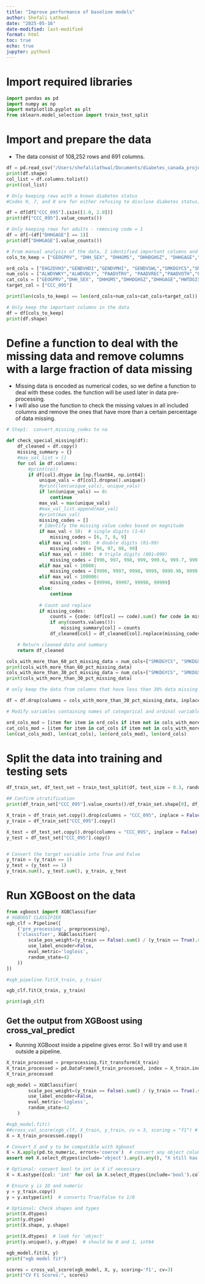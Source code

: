 ```yaml
---
title: "Improve performance of baseline models"
author: Shefali Lathwal
date: "2025-05-16"
date-modified: last-modified
format: html
toc: true
echo: true
jupyter: python3
---
```


# Import required libraries
```python
import pandas as pd
import numpy as np
import matplotlib.pyplot as plt
from sklearn.model_selection import train_test_split
```

# Import and prepare the data
- The data consist of 108,252 rows and 691 columns.
```python
df = pd.read_csv("/Users/shefalilathwal/Documents/diabetes_canada_project/data/pumf_cchs.csv")
print(df.shape)
col_list = df.columns.tolist()
print(col_list)

# Only keeping rows with a known diabetes status
#Codes 9, 7, and 8 are for either refusing to disclose diabetes status, or not knowing or not stated. I should only keep the rows with known diabetes status.

df = df[df["CCC_095"].isin([1.0, 2.0])]
print(df["CCC_095"].value_counts())

# Only keeping rows for adults - removing code = 1
df = df[~(df["DHHGAGE"] == 1)]
print(df["DHHGAGE"].value_counts())

# From manual analysis of the data, I identified important columns and the types of each column
cols_to_keep = ["GEOGPRV", "DHH_SEX", "DHHGMS", "DHHDGHSZ", "DHHGAGE","EHG2DVH3","GENDVHDI", "GENDVMHI", "GENDVSWL","HWTDGISW", "CCC_035", "CCC_065", "CCC_070", "CCC_075", "CCC_080", "CCC_095", "CCC_185", "CCC_195", "CCC_200","CCCDGRSP", "CCCDGSKL", "CCCDGCAR","HUIDGHSI", "HUIDGPAD", "SMKDVSTY", "SMKDGYCS","SMKDGSTP","ETS_005","ALCDVTTM", "ALWDVWKY", "ALWDVDLY","CAN_015","SDS_005","DRGDVYA","DRGDVLA","PAADVTRV", "PAADVREC", "PAADVOTH", "PAADVMVA", "PAADVVIG","PAADVVOL", "LBFDGHPW", "SDC_015","SDCDGCB","SDCDVIMM","SDCDVFLA","INCDGHH"]

ord_cols = ["EHG2DVH3","GENDVHDI","GENDVMHI", "GENDVSWL","SMKDGYCS","SMKDGSTP", "INCDGHH"]
num_cols = ["ALWDVWKY","ALWDVDLY", "PAADVTRV", "PAADVREC","PAADVOTH","PAADVMVA" , "PAADVVIG","PAADVVOL","LBFDGHPW"]
cat_cols = ["GEOGPRV","DHH_SEX", "DHHGMS","DHHDGHSZ","DHHGAGE","HWTDGISW","CCC_035", "CCC_065", "CCC_070", "CCC_075", "CCC_080", "CCC_185", "CCC_195", "CCC_200","CCCDGRSP", "CCCDGSKL", "CCCDGCAR","HUIDGHSI", "HUIDGPAD","SMKDVSTY","ETS_005","ALCDVTTM", "CAN_015", "SDS_005","DRGDVYA","DRGDVLA","SDC_015","SDCDGCB","SDCDVIMM","SDCDVFLA"]
target_col = ["CCC_095"]

print(len(cols_to_keep) == len(ord_cols+num_cols+cat_cols+target_col))

# Only keep the important columns in the data
df = df[cols_to_keep]
print(df.shape)
```

# Define a function to deal with the missing data and remove columns with a large fraction of data missing
- Missing data is encoded as numerical codes, so we define a function to deal with these codes. the function will be used later in data pre-processing.
- I will also use the function to check the missing values in all included columns and remove the ones that have more than a certain percentage of data missing.

```python

# Step1:  convert_missing_codes to na

def check_special_missing(df):
    df_cleaned = df.copy()
    missing_summary = {}
    #max_val_list = []
    for col in df.columns:
        #print(col)
        if df[col].dtype in [np.float64, np.int64]:
            unique_vals = df[col].dropna().unique()
            #print(len(unique_vals), unique_vals)
            if len(unique_vals) == 0:
                continue
            max_val = max(unique_vals)
            #max_val_list.append(max_val)
            #print(max_val)
            missing_codes = []
            # Identify the missing value codes based on magnitude
            if max_val < 10:  # single digits (1–9)
                missing_codes = [6, 7, 8, 9]
            elif max_val < 100:  # double digits (01–99)
                missing_codes = [96, 97, 98, 99]
            elif max_val < 1000:  # triple digits (001–999)
                missing_codes = [996, 997, 998, 999, 999.6, 999.7, 999.8, 999.9]
            elif max_val < 10000:
                missing_codes = [9996, 9997, 9998, 9999, 9999.90, 9999.80, 9999.70, 9999.60]
            elif max_val < 100000:
                missing_codes = [99996, 99997, 99998, 99999]
            else:
                continue
            
            # Count and replace
            if missing_codes:
                counts = {code: (df[col] == code).sum() for code in missing_codes}
                if any(counts.values()):
                    missing_summary[col] = counts
                df_cleaned[col] = df_cleaned[col].replace(missing_codes, np.nan)

    # Return cleaned data and summary
    return df_cleaned

cols_with_more_than_60_pct_missing_data = num_cols+["SMKDGYCS", "SMKDGSTP"]+["SDS_005","DRGDVYA","DRGDVLA"]
print(cols_with_more_than_60_pct_missing_data)
cols_with_more_than_30_pct_missing_data = num_cols+["SMKDGYCS", "SMKDGSTP"]+["ETS_005","SDS_005","DRGDVYA","DRGDVLA"]
print(cols_with_more_than_30_pct_missing_data)

# only keep the data from columns that have less than 30% data missing

df = df.drop(columns = cols_with_more_than_30_pct_missing_data, inplace=False)

# Modify variables containing names of categorical and ordinal variables 

ord_cols_mod = [item for item in ord_cols if item not in cols_with_more_than_30_pct_missing_data]
cat_cols_mod = [item for item in cat_cols if item not in cols_with_more_than_30_pct_missing_data]
len(cat_cols_mod), len(cat_cols), len(ord_cols_mod), len(ord_cols)
```

# Split the data into training and testing sets

```python
df_train_set, df_test_set = train_test_split(df, test_size = 0.3, random_state = 42, shuffle = True, stratify = df["CCC_095"])

## Confirm stratification
print(df_train_set["CCC_095"].value_counts()/df_train_set.shape[0], df_test_set["CCC_095"].value_counts()/df_test_set.shape[0], df["CCC_095"].value_counts()/df.shape[0])

X_train = df_train_set.copy().drop(columns = "CCC_095", inplace = False)
y_train = df_train_set["CCC_095"].copy()

X_test = df_test_set.copy().drop(columns = "CCC_095", inplace = False)
y_test = df_test_set["CCC_095"].copy()


# Convert the target variable into True and False
y_train = (y_train == 1)
y_test = (y_test == 1)
y_train.sum(), y_test.sum(), y_train, y_test

```


# Run XGBoost on the data
```python
from xgboost import XGBClassifier
# XGBOOST CLASSIFIER
xgb_clf = Pipeline([
    ('pre_processing', preprocessing),
    ('classifier', XGBClassifier(
        scale_pos_weight=(y_train == False).sum() / (y_train == True).sum(),  # handles imbalance
        use_label_encoder=False,
        eval_metric='logloss',
        random_state=42
    ))
])

#xgb_pipeline.fit(X_train, y_train)
```

```python
xgb_clf.fit(X_train, y_train)

print(xgb_clf)
```

## Get the output from XGBoost using cross_val_predict
- Running XGBoost inside a pipeline gives error. So I will try and use it outside a pipeline.

```python
X_train_processed = preprocessing.fit_transform(X_train)
X_train_processed = pd.DataFrame(X_train_processed, index = X_train.index, columns = preprocessing.get_feature_names_out())
X_train_processed

xgb_model = XGBClassifier(
        scale_pos_weight=(y_train == False).sum() / (y_train == True).sum(),  # handles imbalance
        use_label_encoder=False,
        eval_metric='logloss',
        random_state=42
    )

#xgb_model.fit()
##cross_val_score(xgb_clf, X_train, y_train, cv = 3, scoring = "f1") # This line is giving an error.
X = X_train_processed.copy()

# Convert X and y to be compatible with Xgboost
X = X.apply(pd.to_numeric, errors='coerce')  # convert any object columns to numeric
assert not X.select_dtypes(include='object').any().any(), "X still has object columns"

# Optional: convert bool to int in X if necessary
X = X.astype({col: 'int' for col in X.select_dtypes(include='bool').columns})

# Ensure y is 1D and numeric
y = y_train.copy()
y = y.astype(int)  # converts True/False to 1/0

# Optional: Check shapes and types
print(X.dtypes)
print(y.dtype)
print(X.shape, y.shape)
```

```python
print(X.dtypes)  # look for 'object'
print(y.unique(), y.dtype)  # should be 0 and 1, int64
```

```python
xgb_model.fit(X, y)
print("xgb model fit")
```

```python
scores = cross_val_score(xgb_model, X, y, scoring='f1', cv=3)
print("CV F1 Scores:", scores)
```